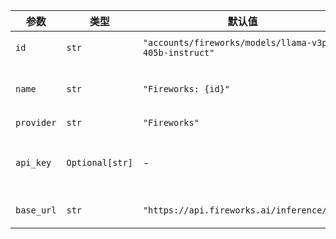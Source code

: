 | 参数        | 类型            | 默认值                                                | 描述                                                                                                        |
| ---------- | --------------- | ------------------------------------------------------ | ------------------------------------------------------------------------------------------------------------------ |
| `id`       | `str`           | `"accounts/fireworks/models/llama-v3p1-405b-instruct"` | 用于生成响应的特定模型ID。                                                               |
| `name`     | `str`           | `"Fireworks: {id}"`                                    | 智能体的名称标识符。默认为"Fireworks: "后接模型ID。                             |
| `provider` | `str`           | `"Fireworks"`                                          | 模型的提供商。                                                                                         |
| `api_key`  | `Optional[str]` | -                                                      | 用于向服务认证请求的API密钥。从环境变量FIREWORKS_API_KEY中获取。 |
| `base_url` | `str`           | `"https://api.fireworks.ai/inference/v1"`              | 向Fireworks服务发起API请求的基础URL。                                                     |